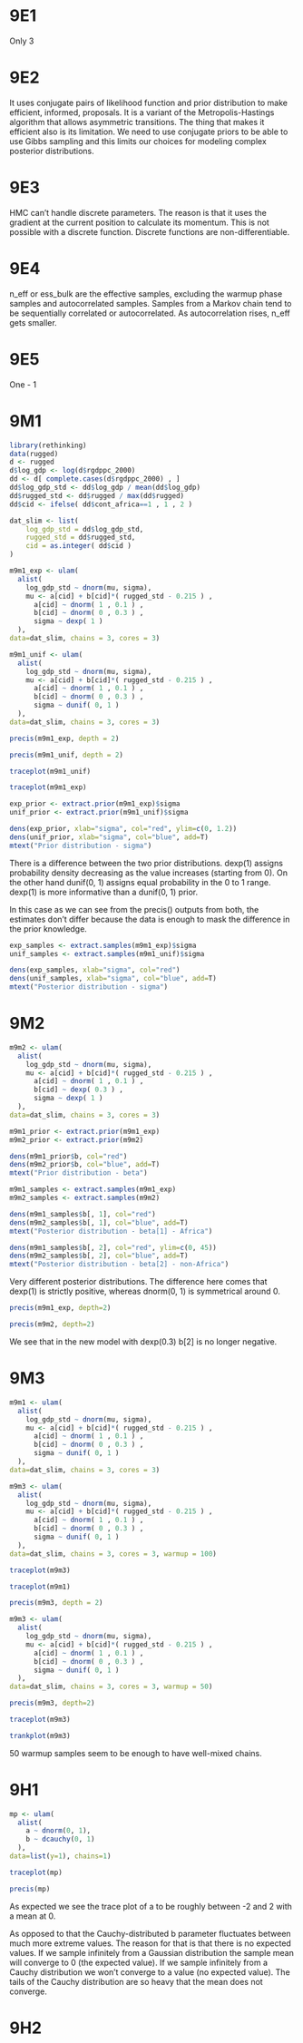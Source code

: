 # 9E1

Only 3

# 9E2

It uses conjugate pairs of likelihood function and prior distribution to make efficient, informed, proposals. It is a variant of the Metropolis-Hastings algorithm that allows asymmetric transitions. The thing that makes it efficient also is its limitation. We need to use conjugate priors to be able to use Gibbs sampling and this limits our choices for modeling complex posterior distributions.

# 9E3

HMC can't handle discrete parameters. The reason is that it uses the gradient at the current position to calculate its momentum. This is not possible with a discrete function. Discrete functions are non-differentiable.

# 9E4

n_eff or ess_bulk are the effective samples, excluding the warmup phase samples and autocorrelated samples. Samples from a Markov chain tend to be sequentially correlated or autocorrelated. As autocorrelation rises, n_eff gets smaller.

# 9E5

One - 1

# 9M1

```r
library(rethinking)
data(rugged)
d <- rugged
d$log_gdp <- log(d$rgdppc_2000)
dd <- d[ complete.cases(d$rgdppc_2000) , ]
dd$log_gdp_std <- dd$log_gdp / mean(dd$log_gdp)
dd$rugged_std <- dd$rugged / max(dd$rugged)
dd$cid <- ifelse( dd$cont_africa==1 , 1 , 2 )

dat_slim <- list(
    log_gdp_std = dd$log_gdp_std,
    rugged_std = dd$rugged_std,
    cid = as.integer( dd$cid )
)

m9m1_exp <- ulam(
  alist(
    log_gdp_std ~ dnorm(mu, sigma),
    mu <- a[cid] + b[cid]*( rugged_std - 0.215 ) ,
      a[cid] ~ dnorm( 1 , 0.1 ) ,
      b[cid] ~ dnorm( 0 , 0.3 ) ,
      sigma ~ dexp( 1 )
  ),
data=dat_slim, chains = 3, cores = 3)

m9m1_unif <- ulam(
  alist(
    log_gdp_std ~ dnorm(mu, sigma),
    mu <- a[cid] + b[cid]*( rugged_std - 0.215 ) ,
      a[cid] ~ dnorm( 1 , 0.1 ) ,
      b[cid] ~ dnorm( 0 , 0.3 ) ,
      sigma ~ dunif( 0, 1 )
  ),
data=dat_slim, chains = 3, cores = 3)
```

```r
precis(m9m1_exp, depth = 2)
```

```r
precis(m9m1_unif, depth = 2)
```

```r
traceplot(m9m1_unif)
```

```r
traceplot(m9m1_exp)
```

```r
exp_prior <- extract.prior(m9m1_exp)$sigma
unif_prior <- extract.prior(m9m1_unif)$sigma

dens(exp_prior, xlab="sigma", col="red", ylim=c(0, 1.2))
dens(unif_prior, xlab="sigma", col="blue", add=T)
mtext("Prior distribution - sigma")
```

There is a difference between the two prior distributions. dexp(1) assigns probability density decreasing as the value increases (starting from 0). On the other hand dunif(0, 1) assigns equal probability in the 0 to 1 range. dexp(1) is more informative than a dunif(0, 1) prior.

In this case as we can see from the precis() outputs from both, the estimates don't differ because the data is enough to mask the difference in the prior knowledge.

```r
exp_samples <- extract.samples(m9m1_exp)$sigma
unif_samples <- extract.samples(m9m1_unif)$sigma

dens(exp_samples, xlab="sigma", col="red")
dens(unif_samples, xlab="sigma", col="blue", add=T)
mtext("Posterior distribution - sigma")
```

# 9M2

```r
m9m2 <- ulam(
  alist(
    log_gdp_std ~ dnorm(mu, sigma),
    mu <- a[cid] + b[cid]*( rugged_std - 0.215 ) ,
      a[cid] ~ dnorm( 1 , 0.1 ) ,
      b[cid] ~ dexp( 0.3 ) ,
      sigma ~ dexp( 1 )
  ),
data=dat_slim, chains = 3, cores = 3)
```

```r
m9m1_prior <- extract.prior(m9m1_exp)
m9m2_prior <- extract.prior(m9m2)

dens(m9m1_prior$b, col="red")
dens(m9m2_prior$b, col="blue", add=T)
mtext("Prior distribution - beta")
```

```r
m9m1_samples <- extract.samples(m9m1_exp)
m9m2_samples <- extract.samples(m9m2)

dens(m9m1_samples$b[, 1], col="red")
dens(m9m2_samples$b[, 1], col="blue", add=T)
mtext("Posterior distribution - beta[1] - Africa")

dens(m9m1_samples$b[, 2], col="red", ylim=c(0, 45))
dens(m9m2_samples$b[, 2], col="blue", add=T)
mtext("Posterior distribution - beta[2] - non-Africa")
```

Very different posterior distributions. The difference here comes that dexp(1) is strictly positive, whereas dnorm(0, 1) is symmetrical around 0.

```r
precis(m9m1_exp, depth=2)
```

```r
precis(m9m2, depth=2)
```

We see that in the new model with dexp(0.3) b[2] is no longer negative.

# 9M3

```r
m9m1 <- ulam(
  alist(
    log_gdp_std ~ dnorm(mu, sigma),
    mu <- a[cid] + b[cid]*( rugged_std - 0.215 ) ,
      a[cid] ~ dnorm( 1 , 0.1 ) ,
      b[cid] ~ dnorm( 0 , 0.3 ) ,
      sigma ~ dunif( 0, 1 )
  ),
data=dat_slim, chains = 3, cores = 3)
```

```r
m9m3 <- ulam(
  alist(
    log_gdp_std ~ dnorm(mu, sigma),
    mu <- a[cid] + b[cid]*( rugged_std - 0.215 ) ,
      a[cid] ~ dnorm( 1 , 0.1 ) ,
      b[cid] ~ dnorm( 0 , 0.3 ) ,
      sigma ~ dunif( 0, 1 )
  ),
data=dat_slim, chains = 3, cores = 3, warmup = 100)
```

```r
traceplot(m9m3)
```

```r
traceplot(m9m1)
```

```r
precis(m9m3, depth = 2)
```

```r
m9m3 <- ulam(
  alist(
    log_gdp_std ~ dnorm(mu, sigma),
    mu <- a[cid] + b[cid]*( rugged_std - 0.215 ) ,
      a[cid] ~ dnorm( 1 , 0.1 ) ,
      b[cid] ~ dnorm( 0 , 0.3 ) ,
      sigma ~ dunif( 0, 1 )
  ),
data=dat_slim, chains = 3, cores = 3, warmup = 50)
```

```r
precis(m9m3, depth=2)
```

```r
traceplot(m9m3)
```

```r
trankplot(m9m3)
```

50 warmup samples seem to be enough to have well-mixed chains.

# 9H1

```r
mp <- ulam(
  alist(
    a ~ dnorm(0, 1),
    b ~ dcauchy(0, 1)
  ),
data=list(y=1), chains=1)
```

```r
traceplot(mp)
```

```r
precis(mp)
```

As expected we see the trace plot of a to be roughly between -2 and 2 with a mean at 0.

As opposed to that the Cauchy-distributed b parameter fluctuates between much more extreme values. The reason for that is that there is no expected values. If we sample infinitely from a Gaussian distribution the sample mean will converge to 0 (the expected value). If we sample infinitely from a Cauchy distribution we won't converge to a value (no expected value). The tails of the Cauchy distribution are so heavy that the mean does not converge.

# 9H2
